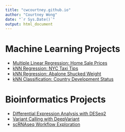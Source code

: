 ---
title: "cwcourtney.github.io"
author: "Courtney Wong"
date: "`r Sys.Date()`"
output: html_document
---

# Machine Learning Projects

-   [Multiple Linear Regression: Home Sale Prices](./MachineLearning/MLE_HomeSalePrices.html)
-   [kNN Regression: NYC Taxi Tips](./MachineLearning/kNN_TaxiTips.html)
-   [kNN Regression: Abalone Shucked Weight](./MachineLearning/kNN_Abalone.html)
-   [kNN Classification: Country Development Status](./MachineLearning/kNN_CountryStatus.html)

# Bioinformatics Projects

-   [Differential Expression Analysis with DESeq2](./BINF/231004_DiffExpAnalysis/methodsResults.html)
-   [Variant Calling with DeepVariant](./BINF/231124_VariantCalling/MethodsVariantCalling.html)
-   [scRNAseq Workflow Exploration](./BINF/241204_scRNAseq/scRNAseq_workflow.html)
